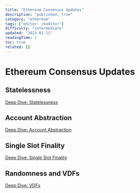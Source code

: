 ```yaml
---
title: "Ethereum Consensus Updates"
description: "published: true"
category: "ethereum"
tags: ["editor: ckeditor"]
difficulty: "intermediate"
updated: "2023-01-11"
readingTime: 1
toc: true
related: []
---
```


# Ethereum Consensus Updates

## Statelessness

[Deep Dive: Statelessness](/ethereum/upgrades/statelessness)

## Account Abstraction

[Deep Dive: Account Abstraction](/ethereum/upgrades/consensus-updates/account-abstraction)

## Single Slot Finality

[Deep Dive: Single Slot Finality](/ethereum/upgrades/consensus-updates/single-slot-finality)

## Randomness and VDFs

[Deep Dive: VDFs](/ethereum/upgrades/consensus-updates/vdf)
